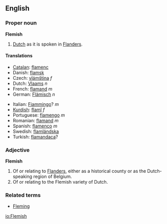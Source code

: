 ==English==

===Proper noun===
'''Flemish'''

#[[Dutch]] as it is spoken in [[Flanders]].

====Translations====
{{top}}
*[[Catalan]]: [[flamenc]]
*Danish: [[flamsk]]
*Czech: [[vlámština]] ''f''
*Dutch: [[Vlaams]] ''n''
*French: [[flamand]] ''m''
*German: [[Flämisch]] ''n''
{{mid}}
*Italian: [[Fiammingo]]? ''m''
*[[Kurdish]]: [[flamî]] ''f''
*Portuguese: [[flamengo]] ''m''
*Romanian: [[flamand]] ''m''
*Spanish: [[flamenco]] ''m''
*Swedish: [[flamländska]]
*Turkish: [[flamandaca]]?
{{bottom}}

===Adjective===
'''Flemish'''

#Of or relating to [[Flanders]], either as a historical county or as the Dutch-speaking region of Belgium.
#Of or relating to the Flemish variety of Dutch.

===Related terms===
*[[Fleming]]

[[io:Flemish]]